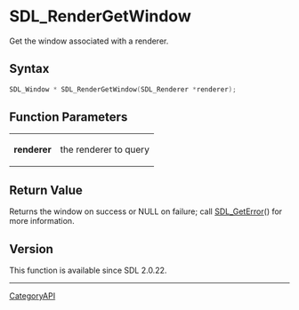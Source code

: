 = SDL_RenderGetWindow =

Get the window associated with a renderer.

== Syntax ==

<syntaxhighlight lang='c'>
SDL_Window * SDL_RenderGetWindow(SDL_Renderer *renderer);
</syntaxhighlight>

== Function Parameters ==

{|
|'''renderer'''
|the renderer to query
|}

== Return Value ==

Returns the window on success or NULL on failure; call [[SDL_GetError]]()
for more information.

== Version ==

This function is available since SDL 2.0.22.

----
[[CategoryAPI]]


